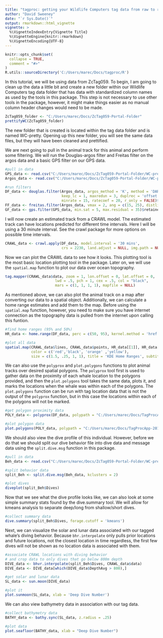 ```yaml
---
title: "tagproc: getting your Wildlife Computers tag data from raw to ready"
author: "David Sweeney"
date: "`r Sys.Date()`"
output: rmarkdown::html_vignette
vignette: >
  %\VignetteIndexEntry{Vignette Title}
  %\VignetteEngine{knitr::rmarkdown}
  %\VignetteEncoding{UTF-8}
---
```


```r
knitr::opts_chunk$set(
  collapse = TRUE,
  comment = "#>"
)
R.utils::sourceDirectory('C:/Users/marec/Docs/tagproc/R')
```

In this tutorial, we will be using data from ZcTag059. To begin, I am going to clean up the data a little bit and create a new folder within our Wildlife Computers tag data folder that has data with standardized column names as used by the tools in this package. This step is not necessary to use other tools in the package, however, it might make things easier as no manual column header changes would need to be made.

```r
ZcTag059_folder <- "C:/Users/marec/Docs/ZcTag059-Portal-Folder"
prettifyWC(ZcTag059_folder)
```

The new folder that is created is located within the tag data folder and is named WC-pretty. Opening up this new folder, you will see the same data files, but they will have been cleaned and prettified. 

We are next going to pull in the animal track for this animal and perform some filtering. We will run the Douglas-argos filter and Freitas filter on the argos data and a basic GPS filter on our GPS data.

```r
#pull in data
GPS_data <- read.csv("C:/Users/marec/Docs/ZcTag059-Portal-Folder/WC-pretty/ZcTag058-164613-3-FastGPS.csv")
Argos_data <- read.csv("C:/Users/marec/Docs/ZcTag059-Portal-Folder/WC-pretty/164613-Locations.csv")

#run filters
DF_data <- douglas.filter(Argos_data, argos_method = 'K', method = 'DAR', 
                          keep_lc = 1, maxredun = 3, duplrec = 'offset', 
                          minrate = 15, ratecoef = 20, r_only = FALSE)$retained
FF_data <- freitas.filter(Argos_data, vmax = 2, ang = c(15, 25), distlim = c(2.5, 5))
GF_data <- gps.filter(GPS_data, min.sat = 5, max.residual = 35)$retained
```

I will now create an estimated track from a CRAWL model. The estimated track can have locations predicted for different time intervals. Here I will be using a 30 minute interval. See the crawl package for more options on possible time intervals.

```r
CRAWL_data <- crawl.apply(DF_data, model.interval = '30 mins', 
                          crs = 2230, land.adjust = NULL, img.path = NULL)
```

Now we can plot the CRAWL data to see how it looks. This plotting tool is the most basic location plotting tool in the package. Later on, we will use the `spatial.map` function to plot our data over ocean topography.

```r
tag.mapper(CRAWL_data$data, zoom = 1, lon.offset = 0, lat.offset = 0,
                       lwd = .5, pch = 1, cex = .5, col = "black", 
                       mars = c(1, 1, 1, 1), mapfile = NULL)
```

As mentioned above, we can also plot the animal track on a map after converting our data to a spatial object. Additionally, we can calculate a home range estimates and add them to the map. Before using the `spatial.map` function, however, you need to make sure you have internet connection as the topography data is pulled from the internet upon calling this funtion.

```r
#find home ranges (95% and 50%)
HR_data <- home.range(DF_data, perc = c(50, 95), kernel.method = 'href', unout = 'km2')

#plot all data
spatial.map(CRAWL_data$lines, CRAWL_data$points, HR_data[[1]], HR_data[[2]], 
            color = c('red','black', 'orange' ,'yellow'), 
            size = c(1.5, .25, 1, 1), title = 'KDE Home Ranges', subtitle = '95% and 50%')
```

We can also use the `polyprox` and `plot.polygons` functions to plot animal tracks over desired spatial polygons. The `polyprox` tool first is used to gather data on the proximity of each whale location to the polygons provided, and then the `plot.polygons` tool takes the same data, plots it, and marks the locations when the whale was within each of the polygons. The `plot.polygons` function can be run with tag location data that is not the output of the `polyprox` function, but in this case the locations within each of the polygons will not be marked.

```r
#get polygon proximity data
POLY_data <- polyprox(DF_data, polypath = "C:/Users/marec/Docs/TagProcApp-20180519/20180519/Resources-Polygons")

#plot polygon data
plot.polygons(POLY_data, polypath = "C:/Users/marec/Docs/TagProcApp-20180519/20180519/Resources-Polygons")
```

We should also view the dive profile of this individual. However, before we do that we should split our dive behavior file into dive data and message data using the `split.dive.msg` function in this package.

```r
#pull in data
Beh_data <- read.csv("C:/Users/marec/Docs/ZcTag059-Portal-Folder/WC-pretty/164613-Behavior.csv")

#split behavior data
split_Beh <- split.dive.msg(Beh_data, kclusters = 2)

#plot dives
diveplot(split_Beh$Dives)
```

Now that we see what the dive profile looks like, we can also look at some simple summary stats found by the dive.summary tool. We will allow for kmeans analysis to separate deep/long from shallow/short dives.

```r
#collect summary data
dive.summary(split_Beh$Dives, forage.cutoff = 'kmeans')
```

Next, we can visualize the solar and lunar data associated with our tagged whale's diving behavior. Because `bhr.interpolate` only pulls prior locations and future locations, not the closest location in time regardless, the first few dives will not be shown as no location data is associated with them.

```r
#associate CRAWL locations with diving behavior
# and crop data to only dives that go below 800m depth
DIVE_data <- bhvr.interpolate(split_Beh$Dives, CRAWL_data$data)
DIVE_data <- DIVE_data[which(DIVE_data$DepthAvg > 800),]

#get solar and lunar data
SL_data <- sun.moon(DIVE_data)

#plot it 
plot.sunmoon(SL_data, xlab = 'Deep Dive Number')
```

We can also view bathymetry data in association with our tag data.

```r
#collect bathymetry data
BATHY_data <- bathy.sync(SL_data, z.radius = .25)

#plot data
plot.seafloor(BATHY_data, xlab = "Deep Dive Number")
```
